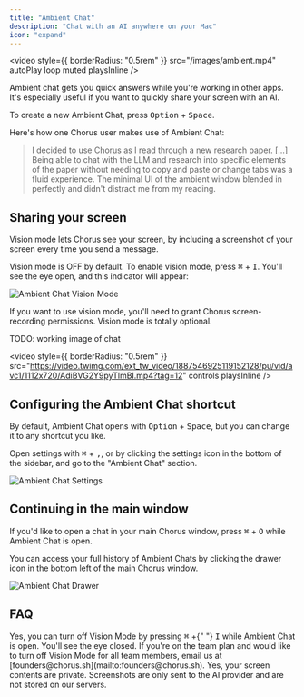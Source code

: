 ```yaml
---
title: "Ambient Chat"
description: "Chat with an AI anywhere on your Mac"
icon: "expand"
---
```


<video
    style={{ borderRadius: "0.5rem" }}
    src="/images/ambient.mp4"
    autoPlay
    loop
    muted
    playsInline
/>

Ambient chat gets you quick answers while you're working in other apps. It's especially useful if you want to quickly share your screen with an AI.

To create a new Ambient Chat, press <kbd>Option</kbd> + <kbd>Space</kbd>.

Here's how one Chorus user makes use of Ambient Chat:

> I decided to use Chorus as I read through a new research paper. [...] Being able to chat with the LLM and research into specific elements of the paper without needing to copy and paste or change tabs was a fluid experience. The minimal UI of the ambient window blended in perfectly and didn't distract me from my reading.

## Sharing your screen

Vision mode lets Chorus see your screen, by including a screenshot of your screen
every time you send a message.

Vision mode is OFF by default. To enable vision mode, press <kbd>⌘</kbd> + <kbd>I</kbd>. You'll see the eye open, and this indicator will appear:

<img src="/images/ambient-enabled.png" alt="Ambient Chat Vision Mode" />

If you want to use vision mode, you'll need to grant Chorus screen-recording
permissions. Vision mode is totally optional.

TODO: working image of chat

<video
    style={{ borderRadius: "0.5rem" }}
    src="https://video.twimg.com/ext_tw_video/1887546925119152128/pu/vid/avc1/1112x720/AdiBVG2Y9pyTlmBI.mp4?tag=12"
    controls
    playsInline
/>

## Configuring the Ambient Chat shortcut

By default, Ambient Chat opens with <kbd>Option</kbd> + <kbd>Space</kbd>, but you can change it to any shortcut you like.

Open settings with <kbd>⌘</kbd> + <kbd>,</kbd>, or by clicking the settings icon in the bottom of the sidebar, and go to the "Ambient Chat" section.

<img src="/images/ambient-settings.png" alt="Ambient Chat Settings" />

## Continuing in the main window

If you'd like to open a chat in your main Chorus window, press <kbd>⌘</kbd> + <kbd>O</kbd> while Ambient Chat is open.

You can access your full history of Ambient Chats by clicking the drawer icon in the bottom left of the main Chorus window.

<img src="/images/ambient-drawer.png" alt="Ambient Chat Drawer" />

## FAQ

<AccordionGroup>
    <Accordion title="Can I turn off Vision Mode?">
        Yes, you can turn off Vision Mode by pressing <kbd>⌘</kbd> +{" "}
        <kbd>I</kbd> while Ambient Chat is open. You'll see the eye closed. If
        you're on the team plan and would like to turn off Vision Mode for all
        team members, email us at
        [founders@chorus.sh](mailto:founders@chorus.sh).
    </Accordion>
    <Accordion title="Are my screen contents private?">
        Yes, your screen contents are private. Screenshots are only sent to the
        AI provider and are not stored on our servers.
    </Accordion>
</AccordionGroup>
